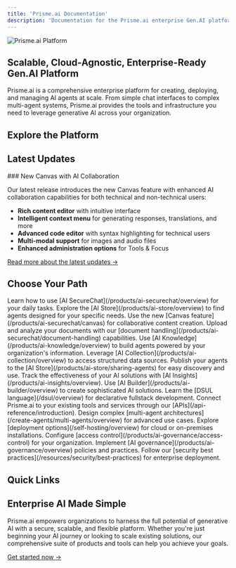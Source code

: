 ```yaml
---
title: 'Prisme.ai Documentation'
description: 'Documentation for the Prisme.ai enterprise Gen.AI platform'
---
```


<img src="/images/hero-light.png" alt="Prisme.ai Platform" />


## Scalable, Cloud-Agnostic, Enterprise-Ready Gen.AI Platform

Prisme.ai is a comprehensive enterprise platform for creating, deploying, and managing AI agents at scale. From simple chat interfaces to complex multi-agent systems, Prisme.ai provides the tools and infrastructure you need to leverage generative AI across your organization.

## Explore the Platform

<CardGroup cols={2}>
  <Card
    title="Get Started with Prisme.ai"
    icon="rocket"
    href="/get-started/index"
    description="Explore the capabilities of the Gen.AI platform and start working with your agents using Prisme.ai AI Products."
  />
  <Card
    title="Deployment Options"
    icon="server"
    href="/self-hosting/overview"
    description="Choose from fully and self-managed local and cloud deployments. Run Prisme.ai on Docker or Kubernetes."
  />
  <Card
    title="Prisme.ai Products"
    icon="puzzle-piece"
    href="/products/overview"
    description="Use Prisme.ai's Products to create, connect, expose and govern your AI agents."
  />
  <Card
    title="API References"
    icon="code"
    href="/api-reference/introduction"
    description="Explore our API-First Platform to connect your tools to Prisme.ai Products."
  />
  <Card
    title="Create Agents"
    icon="robot"
    href="/create-agents/overview"
    description="Discover how to start from simple agent with prompting to multi-agent system depending on your maturity."
  />

  <Card
    title="Connect Data Sources"
    icon="database"
    href="/app-store/overview"
    description="Learn how to extend using YAML as docker approach to add your own components, API, Webservices, and other data sources."
  />
  <Card
    title="Resources"
    icon="book"
    href="/resources/templates/overview"
    description="Access templates, tutorials, best practices, and other resources to help you succeed with Prisme.ai."
  />
</CardGroup>

## Latest Updates

<Card title="What's New in Prisme.ai" icon="sparkles" href="/get-started/whats-new">
  ### New Canvas with AI Collaboration
  
  Our latest release introduces the new Canvas feature with enhanced AI collaboration capabilities for both technical and non-technical users:
  
  - **Rich content editor** with intuitive interface
  - **Intelligent context menu** for generating responses, translations, and more
  - **Advanced code editor** with syntax highlighting for technical users
  - **Multi-modal support** for images and audio files
  - **Enhanced administration options** for Tools & Focus
  
  [Read more about the latest updates →](/get-started/whats-new)
</Card>

## Choose Your Path

<Tabs>
  <Tab title="End Users">
    <Steps>
      <Step title="Get started with secure AI chat">
        Learn how to use [AI SecureChat](/products/ai-securechat/overview) for your daily tasks.
      </Step>
      <Step title="Discover specialized agents">
        Explore the [AI Store](/products/ai-store/overview) to find agents designed for your specific needs.
      </Step>
      <Step title="Enhance your content creation">
        Use the new [Canvas feature](/products/ai-securechat/canvas) for collaborative content creation.
      </Step>
      <Step title="Work with your documents">
        Upload and analyze your documents with our [document handling](/products/ai-securechat/document-handling) capabilities.
      </Step>
    </Steps>
  </Tab>
  
  <Tab title="Business Users">
    <Steps>
      <Step title="Create knowledge-powered agents">
        Use [AI Knowledge](/products/ai-knowledge/overview) to build agents powered by your organization's information.
      </Step>
      <Step title="Connect to your data">
        Leverage [AI Collection](/products/ai-collection/overview) to access structured data sources.
      </Step>
      <Step title="Share agents with your team">
        Publish your agents to the [AI Store](/products/ai-store/sharing-agents) for easy discovery and use.
      </Step>
      <Step title="Measure impact and performance">
        Track the effectiveness of your AI solutions with [AI Insights](/products/ai-insights/overview).
      </Step>
    </Steps>
  </Tab>
  
  <Tab title="Developers">
    <Steps>
      <Step title="Build advanced AI applications">
        Use [AI Builder](/products/ai-builder/overview) to create sophisticated AI solutions.
      </Step>
      <Step title="Master DSUL">
        Learn the [DSUL language](/dsul/overview) for declarative fullstack development.
      </Step>
      <Step title="Integrate with your systems">
        Connect Prisme.ai to your existing tools and services through our [APIs](/api-reference/introduction).
      </Step>
      <Step title="Create multi-agent systems">
        Design complex [multi-agent architectures](/create-agents/multi-agents/overview) for advanced use cases.
      </Step>
    </Steps>
  </Tab>
  
  <Tab title="IT & Administrators">
    <Steps>
      <Step title="Choose your deployment">
        Explore [deployment options](/self-hosting/overview) for cloud or on-premises installations.
      </Step>
      <Step title="Manage user access">
        Configure [access control](/products/ai-governance/access-control) for your organization.
      </Step>
      <Step title="Monitor and govern">
        Implement [AI governance](/products/ai-governance/overview) policies and practices.
      </Step>
      <Step title="Ensure security and compliance">
        Follow our [security best practices](/resources/security/best-practices) for enterprise deployment.
      </Step>
    </Steps>
  </Tab>
</Tabs>

## Quick Links

<CardGroup cols={4}>
  <Card title="Documentation" icon="book" href="/get-started/index" />
  <Card title="GitHub" icon="github" href="https://github.com/prismeai" />
  <Card title="Community" icon="users" href="https://community.prisme.ai" />
  <Card title="Support" icon="headset" href="/resources/support/contact" />
</CardGroup>

## Enterprise AI Made Simple

Prisme.ai empowers organizations to harness the full potential of generative AI with a secure, scalable, and flexible platform. Whether you're just beginning your AI journey or looking to scale existing solutions, our comprehensive suite of products and tools can help you achieve your goals.

[Get started now →](/get-started/index)